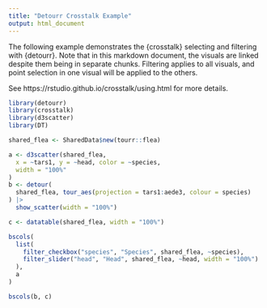 ```yaml
---
title: "Detourr Crosstalk Example"
output: html_document
---
```


The following example demonstrates the {crosstalk} selecting and filtering with
{detourr}. Note that in this markdown document, the visuals are linked despite
them being in separate chunks. Filtering applies to all visuals, and point 
selection in one visual will be applied to the others.

See https://rstudio.github.io/crosstalk/using.html for more details.

```r
library(detourr)
library(crosstalk)
library(d3scatter)
library(DT)

shared_flea <- SharedData$new(tourr::flea)

a <- d3scatter(shared_flea,
  x = ~tars1, y = ~head, color = ~species,
  width = "100%"
)
b <- detour(
  shared_flea, tour_aes(projection = tars1:aede3, colour = species)
) |>
  show_scatter(width = "100%")

c <- datatable(shared_flea, width = "100%")

bscols(
  list(
    filter_checkbox("species", "Species", shared_flea, ~species),
    filter_slider("head", "Head", shared_flea, ~head, width = "100%")
  ),
  a
)
```

```r
bscols(b, c)
```
